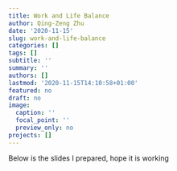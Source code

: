 ```yaml
---
title: Work and Life Balance
author: Qing-Zeng Zhu
date: '2020-11-15'
slug: work-and-life-balance
categories: []
tags: []
subtitle: ''
summary: ''
authors: []
lastmod: '2020-11-15T14:10:58+01:00'
featured: no
draft: no
image:
  caption: ''
  focal_point: ''
  preview_only: no
projects: []
---
```


Below is the slides I prepared, hope it is working

<!-- ```{r echo = FALSE} -->
<!-- knitr::include_url('https://qingzeng.rbind.io/slides/work-and-life.html#1') -->
<!-- ``` -->

